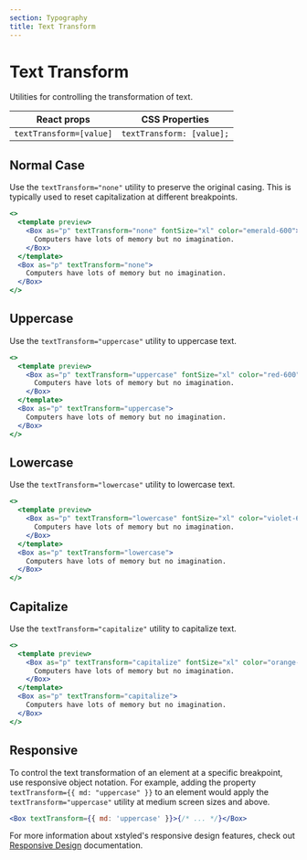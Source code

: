 ```yaml
---
section: Typography
title: Text Transform
---
```


# Text Transform

Utilities for controlling the transformation of text.

| React props             | CSS Properties            |
| ----------------------- | ------------------------- |
| `textTransform=[value]` | `textTransform: [value];` |

## Normal Case

Use the `textTransform="none"` utility to preserve the original casing. This is typically used to reset capitalization at different breakpoints.

```jsx preview
<>
  <template preview>
    <Box as="p" textTransform="none" fontSize="xl" color="emerald-600">
      Computers have lots of memory but no imagination.
    </Box>
  </template>
  <Box as="p" textTransform="none">
    Computers have lots of memory but no imagination.
  </Box>
</>
```

## Uppercase

Use the `textTransform="uppercase"` utility to uppercase text.

```jsx preview
<>
  <template preview>
    <Box as="p" textTransform="uppercase" fontSize="xl" color="red-600">
      Computers have lots of memory but no imagination.
    </Box>
  </template>
  <Box as="p" textTransform="uppercase">
    Computers have lots of memory but no imagination.
  </Box>
</>
```

## Lowercase

Use the `textTransform="lowercase"` utility to lowercase text.

```jsx preview
<>
  <template preview>
    <Box as="p" textTransform="lowercase" fontSize="xl" color="violet-600">
      Computers have lots of memory but no imagination.
    </Box>
  </template>
  <Box as="p" textTransform="lowercase">
    Computers have lots of memory but no imagination.
  </Box>
</>
```

## Capitalize

Use the `textTransform="capitalize"` utility to capitalize text.

```jsx preview
<>
  <template preview>
    <Box as="p" textTransform="capitalize" fontSize="xl" color="orange-600">
      Computers have lots of memory but no imagination.
    </Box>
  </template>
  <Box as="p" textTransform="capitalize">
    Computers have lots of memory but no imagination.
  </Box>
</>
```

## Responsive

To control the text transformation of an element at a specific breakpoint, use responsive object notation. For example, adding the property `textTransform={{ md: "uppercase" }}` to an element would apply the `textTransform="uppercase"` utility at medium screen sizes and above.

```jsx
<Box textTransform={{ md: 'uppercase' }}>{/* ... */}</Box>
```

For more information about xstyled's responsive design features, check out [Responsive Design](@TODO-link) documentation.
